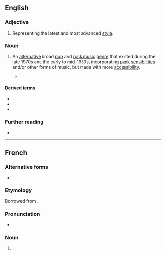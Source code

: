 {{also|new-wave|New Wave}}
==English==

===Adjective===
{{en-adj}}

# Representing the latest and most advanced [[style]].
#: {{syn|en|trendy|faddish}}

===Noun===
{{en-noun|-}}

# {{lb|en|music genre}} An [[alternative music|alternative]] broad [[pop music|pop]] and [[rock music]] [[genre]] that existed during the late 1970s and the early to mid-1980s, incorporating [[punk rock|punk]] [[sensibilities]] and/or other forms of music, but made with more [[accessibility]].
#* {{quote-song|en|year=1981|artist={{w|Kim Wilde}}|title=Kids in America|passage=New York to east California / There's a '''new wave''' coming, I warn ya}}

====Derived terms====
* {{l|en|new-wave}}
* {{l|en|new waver}}
* {{l|en|no wave}}

===Further reading===
* {{pedia|New wave music}}

----

==French==

===Alternative forms===
* {{alt|fr|new-wave}}

===Etymology===
Borrowed from {{bor|fr|en|new wave}}.

===Pronunciation===
* {{fr-IPA|niou-waive}}

===Noun===
{{fr-noun|m|-}}

# {{lb|fr|relational}} {{l|en|new wave|New wave}} {{q|music genre}}

{{C|fr|Musical genres}}